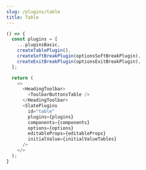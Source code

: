 ```yaml
---
slug: /plugins/table
title: Table
---
```


```ts live
() => {
  const plugins = [
    ...pluginsBasic,
    createTablePlugin(),
    createSoftBreakPlugin(optionsSoftBreakPlugin),
    createExitBreakPlugin(optionsExitBreakPlugin),
  ];

  return (
    <>
      <HeadingToolbar>
        <ToolbarButtonsTable />
      </HeadingToolbar>
      <SlatePlugins
        id="table"
        plugins={plugins}
        components={components}
        options={options}
        editableProps={editableProps}
        initialValue={initialValueTables}
      />
    </>
  );
}
```